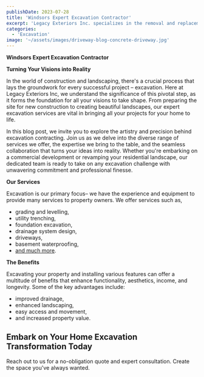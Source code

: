 ```yaml
---
publishDate: 2023-07-28
title: 'Windsors Expert Excavation Contractor'
excerpt: 'Legacy Exteriors Inc. specializes in the removal and replacement of both concrete and gravel driveways, providing services such as installation, resurfacing, and environmentally friendly waste disposal. With our experienced team and heavy-duty equipment, we handle every step of the process efficiently, saving you time and stress. For reliable driveway services, contact Legacy Exteriors Inc. today.'
categories:
  - 'Excavation'
image: '~/assets/images/driveway-blog-concrete-driveway.jpg'
---
```


**Windsors Expert Excavation Contractor**

**Turning Your Visions into Reality**

In the world of construction and landscaping, there's a crucial process that lays the groundwork for every successful project – excavation. Here at Legacy Exteriors Inc, we understand the significance of this pivotal step, as it forms the foundation for all your visions to take shape. From preparing the site for new construction to creating beautiful landscapes, our expert excavation services are vital in bringing all your projects for your home to life.

In this blog post, we invite you to explore the artistry and precision behind excavation contracting. Join us as we delve into the diverse range of services we offer, the expertise we bring to the table, and the seamless collaboration that turns your ideas into reality. Whether you're embarking on a commercial development or revamping your residential landscape, our dedicated team is ready to take on any excavation challenge with unwavering commitment and professional finesse.

**Our Services**

Excavation is our primary focus– we have the experience and equipment to provide many services to property owners. We offer services such as,

- grading and levelling,
- utility trenching,
- foundation excavation,
- drainage system design,
- driveways,
- basement waterproofing,
- [and much more](https://www.legacyexteriorsinc.com/exterior-home-solutions/).

**The Benefits**

Excavating your property and installing various features can offer a multitude of benefits that enhance functionality, aesthetics, income, and longevity. Some of the key advantages include:

- improved drainage,
- enhanced landscaping,
- easy access and movement,
- and increased property value.


## **Embark on Your Home Excavation Transformation Today**

Reach out to us for a no-obligation quote and expert consultation. Create the space you've always wanted.
